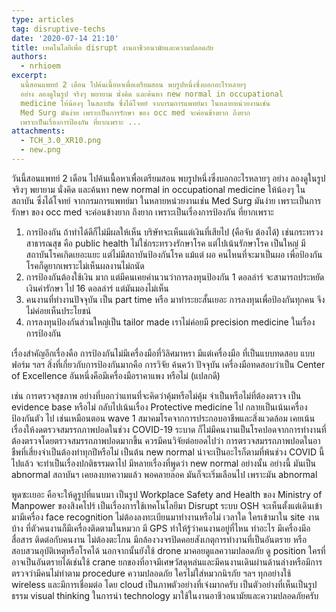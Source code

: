 ```yaml
---
type: articles
tag: disruptive-techs
date: '2020-07-14 21:10'
title: เทคโนโลยีเพื่อ disrupt งานอาชืวอนามัยและความปลอดภัย
authors:
  - nrhioem
excerpt: 
  นนี้สอนแพทย์ 2 เดือน ไปค้นเนื้อหาเพื่อเตรียมสอน พบรูปหนึ่งซึ่งบอกอะไรหลายๆ
  อย่าง ลองดูในรูป จริงๆ พยายาม นั่งคิด และค้นหา new normal in occupational
  medicine ให้น้องๆ ในสถาบัน ซึ่งได้โจทย์ จากกรมการแพทย์มา ในหลายหน่วยงานเช่น
  Med Surg มันง่าย เพราะเป็นการรักษา ของ occ med จะค่อนข้างยาก ถึงยาก
  เพราะเป็นเรื่องการป้องกัน ที่ยากเพราะ ...
attachments:
  - TCH_3.0_XR10.png
  - new.png
---
```




วันนี้สอนแพทย์ 2 เดือน ไปค้นเนื้อหาเพื่อเตรียมสอน พบรูปหนึ่งซึ่งบอกอะไรหลายๆ อย่าง ลองดูในรูป จริงๆ พยายาม นั่งคิด และค้นหา new normal in occupational medicine ให้น้องๆ ในสถาบัน ซึ่งได้โจทย์ จากกรมการแพทย์มา ในหลายหน่วยงานเช่น Med Surg มันง่าย เพราะเป็นการรักษา ของ occ med จะค่อนข้างยาก ถึงยาก เพราะเป็นเรื่องการป้องกัน ที่ยากเพราะ

1. การป้องกัน ถ้าทำได้ดีก็ไม่มีผลให้เห็น บริษัทจะเห็นแต่เงินที่เสียไป (คือจับ ต้องได้) เช่นกระทรวงสาธารณสุข คือ public health ไม่ใช่กระทรวงรักษาโรค แต่ไปเน้นรักษาโรค เป็นใหญ่ มีสถาบันโรคเกิดเยอะแยะ แต่ไม่มีสถาบันป้องกันโรค แม้แต่ ผอ คนไหนที่จะมาเป็นผอ เพื่อป้องกันโรคก็ดูยากเพราะไม่เห็นผลงานไม่ถนัด
2. การป้องกันต้องใช้เงิน มาก แต่มีคนเคยคำนวนว่าการลงทุนป้องกัน 1 ดอลล่าร์ จะสามารถประหยัดเงินค่ารักษา ไป 16 ดอลล่าร์ แต่มันมองไม่เห็น
3. คนงานที่ทำงานปัจจุบัน เป็น part time หรือ มาทำระยะสั้นเยอะ การลงทุนเพื่อป้องกันทุกคน จึงไม่ค่อยเห็นประโยชน์
4. การลงทุนป้องกันส่วนใหญ่เป็น tailor made เราไม่ค่อยมี precision medicine ในเรื่องการป้องกัน

เรื่องสำคัญอีกเรื่องคือ การป้องกันไม่มีเครื่องมือที่วิลิศมาหรา มีแต่เครื่องมือ ที่เป็นแบบทดสอบ แบบฟอร์ม ฯลฯ สิ่งที่เกี่ยวกับการป้องกันมากคือ การวิจัย ค้นคว้า ปัจจุบัน เครื่องมือทดสอบว่าเป็น Center of Excellence อันหนึ่งคือมีเครื่องมือราคาแพง หรือไม่ (แปลกดี)

เช่น การตรวจสุขภาพ อย่างที่บอกว่าแทนที่จะคิดว่าคุ้มหรือไม่คุ้ม จำเป็นหรือไม่ที่ต้องตรวจ เป็น evidence base หรือไม่ กลับไปเน้นเรื่อง Protective medicine ไป กลายเป็นเน้นเครื่องป้องกันตัว ไป เช่นเหมือนตอน wave 1 สมาคมโรคจากการประกอบอาชีพและสิ่งแวดล้อม เคยเน้นเรื่องให้งดตรวจสมรรถภาพปอดในช่วง COVID-19 ระบาด ก็ไม่มีคนงานเป็นโรคปอดจากการทำงานที่ต้องตรวจโดยตรวจสมรรถภาพปอดมากขึ้น ควรมีคนวิจัยต่อยอดไปว่า การตรวจสมรรถภาพปอดในอาชืพที่เสี่ยงจำเป็นต้องทำทุกปีหรือไม่ เป็นต้น
new normal น่าจะเป็นอะไรก็ตามที่พ้นช่วง COVID นี้ไปแล้ว จะทำเป็นเรื่องปกติธรรมดาไป มีหลายเรื่องที่พูดว่า new normal อย่างนั้น อย่างนี้ มันเป็น abnormal สถาบันฯ เคยลงบทความแล้ว พอคลายล๊อค มันก็จะเริ่มเลือนไป เพราะมัน abnormal

<GatsbyImage image={props.images[1].childImageSharp.gatsbyImageData} alt="tech" />

พูดซะเยอะ คือจะให้ดูรูปที่แนบมา เป็นรูป Workplace Safety and Health ของ Ministry of Manpower ของสิงคโปร์ เป็นเรื่องการใช้เทคโนโลยีมา Disrupt ระบบ OSH จะเห็นตั้งแต่เดินเข้ามามีเครื่อง face recognition ไม่ต้องลงทะเบียนมาทำงานหรือไม่ เวลาใด ใครเข้ามาใน site งานบ้าง ที่ตัวคนงานก็มีเครื่องติดตามในหมวก มี GPS ทำให้รู้ว่าคนงานอยู่ที่ไหน ทำอะไร มีเครื่องมีอสื่อสาร ติดต่อกับคนงาน ไม่ต้องตะโกน มีกล้องวงจรปิดคอยสังเกตุการทำงานที่เป็นอันตราย หรือสอบสวนอุบัติเหตุหรือโรคได้ นอกจากนั้นยังใช้ drone มาคอยดูแลความปลอดภัย ดู position ใครที่อาจเป็นอันตรายได้เช่นใช้ crane ยกของที่อาจมีเศษวัสดุหล่นและมีคนงานเดินผ่านด้านล่างหรือมีการตรวจว่ามีคนไม่ทำตาม procedure ความปลอดภัย ใครไม่ใส่หมวกนิรภัย ฯลฯ ทุกอย่างใช้ wireless และมีการเชื่อมต่อ โดย cloud เป็นภาพตัวอย่างที่เจ๋งมากครับ เป็นตัวอย่างที่เห็นเป็นรูปธรรม visual thinking ในการนำ technology มาใช้ในงานอาชีวอนามัยและความปลอดภัยครับ